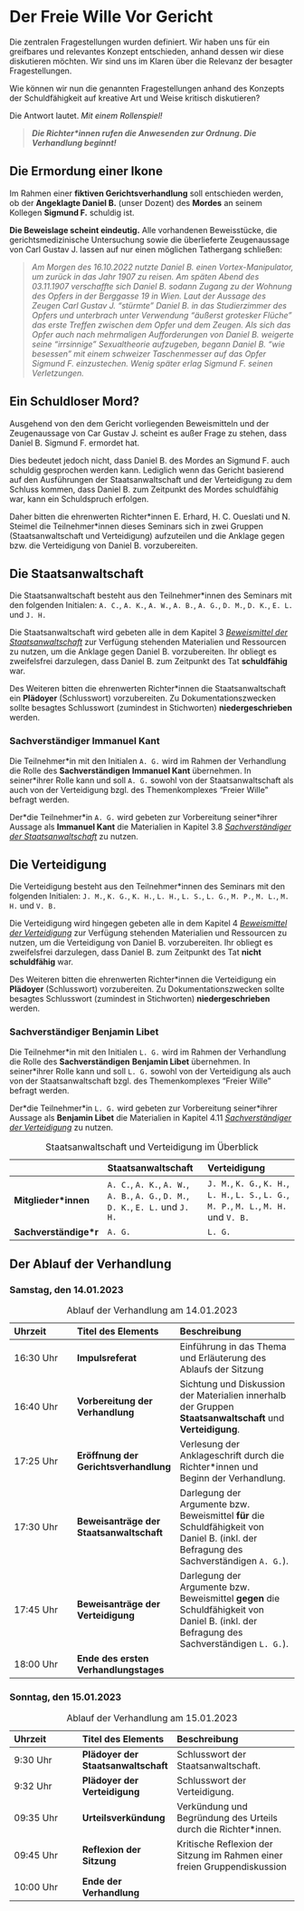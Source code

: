 # Der Freie Wille Vor Gericht {#freewill-atcourt}

Die zentralen Fragestellungen wurden definiert. Wir haben uns für ein greifbares und relevantes Konzept entschieden, anhand dessen wir diese diskutieren möchten. Wir sind uns im Klaren über die Relevanz der besagter Fragestellungen.

Wie können wir nun die genannten Fragestellungen anhand des Konzepts der Schuldfähigkeit auf kreative Art und Weise kritisch diskutieren?

Die Antwort lautet. *Mit einem Rollenspiel!*

> ***Die Richter\*innen rufen die Anwesenden zur Ordnung. Die Verhandlung beginnt!***

## Die Ermordung einer Ikone {#deathofanicon}

Im Rahmen einer **fiktiven Gerichtsverhandlung** soll entschieden werden, ob der **Angeklagte Daniel B.** (unser Dozent) des **Mordes** an seinem Kollegen **Sigmund F.** schuldig ist.

**Die Beweislage scheint eindeutig.** Alle vorhandenen Beweisstücke, die gerichtsmedizinische Untersuchung sowie die überlieferte Zeugenaussage von Carl Gustav J. lassen auf nur einen möglichen Tathergang schließen:

> *Am Morgen des 16.10.2022 nutzte Daniel B. einen Vortex-Manipulator, um zurück in das Jahr 1907 zu reisen. Am späten Abend des 03.11.1907 verschaffte sich Daniel B. sodann Zugang zu der Wohnung des Opfers in der Berggasse 19 in Wien. Laut der Aussage des Zeugen Carl Gustav J. "stürmte" Daniel B. in das Studierzimmer des Opfers und unterbrach unter Verwendung "äußerst grotesker Flüche" das erste Treffen zwischen dem Opfer und dem Zeugen. Als sich das Opfer auch nach mehrmaligen Aufforderungen von Daniel B. weigerte seine "irrsinnige" Sexualtheorie aufzugeben, begann Daniel B. "wie besessen" mit einem schweizer Taschenmesser auf das Opfer Sigmund F. einzustechen. Wenig später erlag Sigmund F. seinen Verletzungen.*

## Ein Schuldloser Mord? {#blameless}

Ausgehend von den dem Gericht vorliegenden Beweismitteln und der Zeugenaussage von Car Gustav J. scheint es außer Frage zu stehen, dass Daniel B. Sigmund F. ermordet hat.

Dies bedeutet jedoch nicht, dass Daniel B. des Mordes an Sigmund F. auch schuldig gesprochen werden kann. Lediglich wenn das Gericht basierend auf den Ausführungen der Staatsanwaltschaft und der Verteidigung zu dem Schluss kommen, dass Daniel B. zum Zeitpunkt des Mordes schuldfähig war, kann ein Schuldspruch erfolgen.

Daher bitten die ehrenwerten Richter\*innen E. Erhard, H. C. Oueslati und N. Steimel die Teilnehmer\*innen dieses Seminars sich in zwei Gruppen (Staatsanwaltschaft und Verteidigung) aufzuteilen und die Anklage gegen bzw. die Verteidigung von Daniel B. vorzubereiten.

## Die Staatsanwaltschaft {#prosecution}

Die Staatsanwaltschaft besteht aus den Teilnehmer\*innen des Seminars mit den folgenden Initialen: `A. C.`, `A. K.`, `A. W.`, `A. B.`, `A. G.`, `D. M.`, `D. K.`, `E. L.` und `J. H.`

Die Staatsanwaltschaft wird gebeten alle in dem Kapitel 3 [*Beweismittel der Staatsanwaltschaft*](#prosecution-evidence "Kapitel 3: Beweismittel der Staatsanwaltschaft") zur Verfügung stehenden Materialien und Ressourcen zu nutzen, um die Anklage gegen Daniel B. vorzubereiten. Ihr obliegt es zweifelsfrei darzulegen, dass Daniel B. zum Zeitpunkt des Tat **schuldfähig** war.

Des Weiteren bitten die ehrenwerten Richter\*innen die Staatsanwaltschaft ein **Plädoyer** (Schlusswort) vorzubereiten. Zu Dokumentationszwecken sollte besagtes Schlusswort (zumindest in Stichworten) **niedergeschrieben** werden.

### Sachverständiger Immanuel Kant

Die Teilnehmer\*in mit den Initialen `A. G.` wird im Rahmen der Verhandlung die Rolle des **Sachverständigen** **Immanuel Kant** übernehmen. In seiner\*ihrer Rolle kann und soll `A. G.` sowohl von der Staatsanwaltschaft als auch von der Verteidigung bzgl. des Themenkomplexes "Freier Wille" befragt werden.

Der\*die Teilnehmer\*in `A. G.` wird gebeten zur Vorbereitung seiner\*ihrer Aussage als **Immanuel Kant** die Materialien in Kapitel 3.8 [*Sachverständiger der Staatsanwaltschaft*](#pr-expert "Kapitel 3.8: Sachverständiger der Staatsanwaltschaft") zu nutzen.

## Die Verteidigung {#defence}

Die Verteidigung besteht aus den Teilnehmer\*innen des Seminars mit den folgenden Initialen: `J. M.`, `K. G.`, `K. H.`, `L. H.`, `L. S.`, `L. G.`, `M. P.`, `M. L.`, `M. H.` und `V. B.`

Die Verteidigung wird hingegen gebeten alle in dem Kapitel 4 [*Beweismittel der Verteidigung*](#defence-evidence "Kapitel 4: Beweismittel der Verteidigung") zur Verfügung stehenden Materialien und Ressourcen zu nutzen, um die Verteidigung von Daniel B. vorzubereiten. Ihr obliegt es zweifelsfrei darzulegen, dass Daniel B. zum Zeitpunkt des Tat **nicht schuldfähig** war.

Des Weiteren bitten die ehrenwerten Richter\*innen die Verteidigung ein **Plädoyer** (Schlusswort) vorzubereiten. Zu Dokumentationszwecken sollte besagtes Schlusswort (zumindest in Stichworten) **niedergeschrieben** werden.

### Sachverständiger Benjamin Libet

Die Teilnehmer\*in mit den Initialen `L. G.` wird im Rahmen der Verhandlung die Rolle des **Sachverständigen** **Benjamin Libet** übernehmen. In seiner\*ihrer Rolle kann und soll `L. G.` sowohl von der Verteidigung als auch von der Staatsanwaltschaft bzgl. des Themenkomplexes "Freier Wille" befragt werden.

Der\*die Teilnehmer\*in `L. G.` wird gebeten zur Vorbereitung seiner\*ihrer Aussage als **Benjamin Libet** die Materialien in Kapitel 4.11 [*Sachverständiger der Verteidigung*](#def-expert "Kapitel 4.11: Sachverständiger der Verteidigung") zu nutzen.

|                        | Staatsanwaltschaft                                                                 | Verteidigung                                                                                |
|:------------------|:--------------------------|:--------------------------|
| **Mitglieder\*innen**  | `A. C.`, `A. K.`, `A. W.`, `A. B.`, `A. G.`, `D. M.`, `D. K.`, `E. L.` und `J. H.` | `J. M.`, `K. G.`, `K. H.`, `L. H.`, `L. S.`, `L. G.`, `M. P.`, `M. L.`, `M. H.` und `V. B.` |
| **Sachverständige\*r** | `A. G.`                                                                            | `L. G.`                                                                                     |

: Staatsanwaltschaft und Verteidigung im Überblick

## Der Ablauf der Verhandlung {#timetable}

### Samstag, den 14.01.2023 {#timetable-sa}

| Uhrzeit   | Titel des Elements                       | Beschreibung                                                                                                                              |
|:-----------------|:--------------------|:--------------------------------|
| 16:30 Uhr | **Impulsreferat**                        | Einführung in das Thema und Erläuterung des Ablaufs der Sitzung                                                                           |
| 16:40 Uhr | **Vorbereitung der Verhandlung**         | Sichtung und Diskussion der Materialien innerhalb der Gruppen **Staatsanwaltschaft** und **Verteidigung**.                                |
| 17:25 Uhr | **Eröffnung der Gerichtsverhandlung**    | Verlesung der Anklageschrift durch die Richter\*innen und Beginn der Verhandlung.                                                         |
| 17:30 Uhr | **Beweisanträge der Staatsanwaltschaft** | Darlegung der Argumente bzw. Beweismittel **für** die Schuldfähigkeit von Daniel B. (inkl. der Befragung des Sachverständigen `A. G.`).   |
| 17:45 Uhr | **Beweisanträge der Verteidigung**       | Darlegung der Argumente bzw. Beweismittel **gegen** die Schuldfähigkeit von Daniel B. (inkl. der Befragung des Sachverständigen `L. G.`). |
| 18:00 Uhr | **Ende des ersten Verhandlungstages**    |                                                                                                                                           |

: Ablauf der Verhandlung am 14.01.2023

### Sonntag, den 15.01.2023 {#timetable-sun}

| Uhrzeit   | Titel des Elements                  | Beschreibung                                                             |
|:-----------------|:---------------------|:-------------------------------|
| 9:30 Uhr  | **Plädoyer der Staatsanwaltschaft** | Schlusswort der Staatsanwaltschaft.                                      |
| 9:32 Uhr  | **Plädoyer der Verteidigung**       | Schlusswort der Verteidigung.                                            |
| 09:35 Uhr | **Urteilsverkündung**               | Verkündung und Begründung des Urteils durch die Richter\*innen.          |
| 09:45 Uhr | **Reflexion der Sitzung**           | Kritische Reflexion der Sitzung im Rahmen einer freien Gruppendiskussion |
| 10:00 Uhr | **Ende der Verhandlung**            |                                                                          |

: Ablauf der Verhandlung am 15.01.2023
